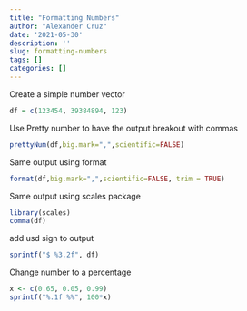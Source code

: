 ```yaml
---
title: "Formatting Numbers"
author: "Alexander Cruz"
date: '2021-05-30'
description: ''
slug: formatting-numbers
tags: []
categories: []
---
```


Create a simple number vector
```r
df = c(123454, 39384894, 123)
```



Use Pretty number to have the output breakout with commas
```r
prettyNum(df,big.mark=",",scientific=FALSE)
```


Same output using format
```r
format(df,big.mark=",",scientific=FALSE, trim = TRUE)
```


Same output using scales package
```r
library(scales)
comma(df)
```

add usd sign to output
```r
sprintf("$ %3.2f", df)
```

Change number to a percentage
```r
x <- c(0.65, 0.05, 0.99)
sprintf("%.1f %%", 100*x)
```


